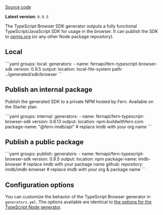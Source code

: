 [Source code](https://github.com/fern-api/fern-typescript)

**Latest version**: `0.9.5`

The TypeScript Browser SDK generator outputs a fully functional TypeScript/JavaScript
SDK for usage in the browser. It can publish the SDK to [npmjs.org](https://npmjs.org)
(or any other Node package repository).

## Local

<CodeBlock title="generators.yml">
```yaml
groups:
  local:
    generators:
      - name: fernapi/fern-typescript-browser-sdk
        version: 0.9.5
        output:
          location: local-file-system
          path: ../generated/sdk/browser
```
</CodeBlock>

## Publish an internal package

Publish the generated SDK to a private NPM hosted by Fern. Available on the Starter plan.

<CodeBlock title="generators.yml">
```yaml
groups:
  internal:
    generators:
      - name: fernapi/fern-typescript-browser-sdk
        version: 0.8.13
        output:
          location: npm.buildwithfern.com
          package-name: "@fern-imdb/api" # replace imdb with your org name
```
</CodeBlock>

## Publish a public package

<CodeBlock title="generators.yml">
```yaml
groups:
  publish:
    generators:
      - name: fernapi/fern-typescript-browser-sdk
        version: 0.9.5
        output:
          location: npm
          package-name: imdb-browser # replace imdb with your package name
        github:
          repository: imdb/imdb-browser # replace imdb with your org & package name
```
</CodeBlock>

## Configuration options

You can customize the behavior of the TypeScript Browser generator in `generators.yml`. The options available are identical to [the options for the TypeScript Node generator](https://docs.buildwithfern.com/generate-sd-ks/generators/type-script-node-js-sdk#configuration-options).
